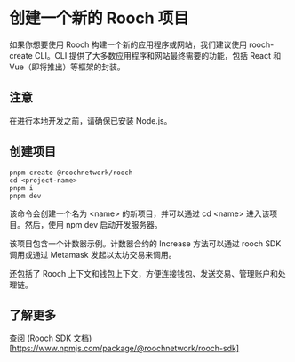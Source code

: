 # 创建一个新的 Rooch 项目

如果你想要使用 Rooch 构建一个新的应用程序或网站，我们建议使用 rooch-create CLI。CLI 提供了大多数应用程序和网站最终需要的功能，包括 React 和 Vue（即将推出）等框架的封装。

## 注意

在进行本地开发之前，请确保已安装 Node.js。

## 创建项目

```shell
pnpm create @roochnetwork/rooch
cd <project-name>
pnpm i
pnpm dev
```

该命令会创建一个名为 &lt;name&gt; 的新项目，并可以通过 cd &lt;name&gt; 进入该项目。然后，使用 npm dev 启动开发服务器。

该项目包含一个计数器示例。计数器合约的 Increase 方法可以通过 rooch SDK 调用或通过 Metamask 发起以太坊交易来调用。

还包括了 Rooch 上下文和钱包上下文，方便连接钱包、发送交易、管理账户和处理链。

## 了解更多

查阅 (Rooch SDK 文档) [https://www.npmjs.com/package/@roochnetwork/rooch-sdk]
